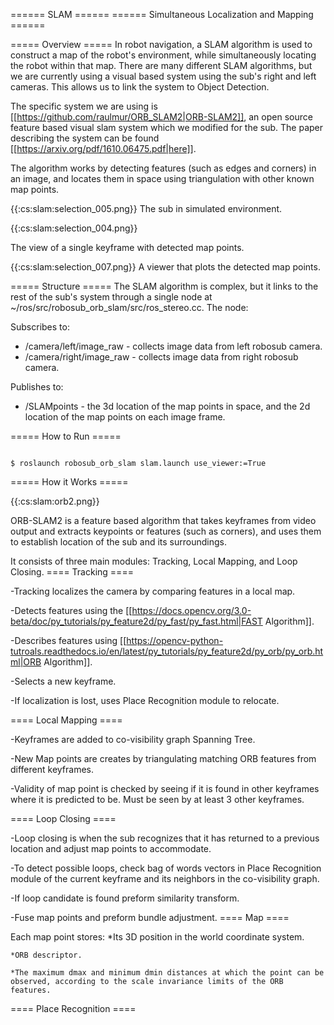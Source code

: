 ====== SLAM ======
====== Simultaneous Localization and Mapping ======

===== Overview =====
In robot navigation, a SLAM algorithm is used to construct a map of the robot's environment, while simultaneously locating the robot within that map. There are many different SLAM algorithms, but we are currently using a visual based system using the sub's right and left cameras. This allows us to link the system to Object Detection.

The specific system we are using is [[https://github.com/raulmur/ORB_SLAM2|ORB-SLAM2]], an open source feature based visual slam system which we modified for the sub. The paper describing the system can be found [[https://arxiv.org/pdf/1610.06475.pdf|here]]. 

The algorithm works by detecting features (such as edges and corners) in an image, and locates them in space using triangulation with other known map points.



 {{:cs:slam:selection_005.png}}
The sub in simulated environment.

 {{:cs:slam:selection_004.png}}

The view of a single keyframe with detected map points.


 {{:cs:slam:selection_007.png}}
A viewer that plots the detected map points.





===== Structure =====
The SLAM algorithm is complex, but it links to the rest of the sub's system through a single node at ~/ros/src/robosub_orb_slam/src/ros_stereo.cc. The node:

Subscribes to:
  * /camera/left/image_raw - collects image data from left robosub camera.
  * /camera/right/image_raw - collects image data from right robosub camera.

Publishes to:
  * /SLAMpoints - the 3d location of the map points in space, and the 2d location of the map points on each image frame.

===== How to Run =====

<code bash>
$ roslaunch robosub_orb_slam slam.launch use_viewer:=True
</code>

===== How it Works =====

{{:cs:slam:orb2.png}}

ORB-SLAM2 is a feature based algorithm that takes keyframes from video output and extracts keypoints or features (such as corners), and uses them to establish location of the sub and its surroundings.

It consists of three main modules: Tracking, Local Mapping, and Loop Closing.
==== Tracking ====

-Tracking localizes the camera by comparing features in a local map.  

-Detects features using the [[https://docs.opencv.org/3.0-beta/doc/py_tutorials/py_feature2d/py_fast/py_fast.html|FAST Algorithm]].

-Describes features using [[https://opencv-python-tutroals.readthedocs.io/en/latest/py_tutorials/py_feature2d/py_orb/py_orb.html|ORB Algorithm]].

-Selects a new keyframe.

-If localization is lost, uses Place Recognition module to relocate.



==== Local Mapping ====

-Keyframes are added to co-visibility graph Spanning Tree.

-New Map points are creates by triangulating matching ORB features from different keyframes.

-Validity of map point is checked by seeing if it is found in other keyframes where it is predicted to be. Must be seen by at least 3 other keyframes.


==== Loop Closing ====

-Loop closing is when the sub recognizes that it has returned to a previous location and adjust map points to accommodate.

-To detect possible loops, check bag of words vectors in Place Recognition module of the current keyframe and its neighbors in the co-visibility graph.

-If loop candidate is found preform similarity transform.

-Fuse map points and preform bundle adjustment.
==== Map ====

Each map point stores:
    *Its 3D position in the world coordinate system.

    *ORB descriptor.

    *The maximum dmax and minimum dmin distances at which the point can be observed, according to the scale invariance limits of the ORB features.
==== Place Recognition ====

